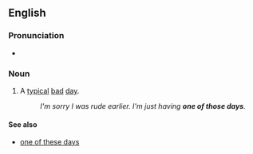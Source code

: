 ==English==

===Pronunciation===
* {{audio|en|En-au-one of those days.ogg|Audio (AU)}}

===Noun===
{{head|en|noun}}

# {{lb|en|idiomatic}} A [[typical]] [[bad]] [[day]].
#: ''I'm sorry I was rude earlier. I'm just having '''one of those days'''.''

====See also====
* [[one of these days]]